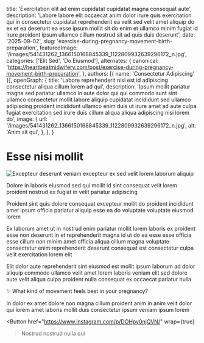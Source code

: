 
  title: 'Exercitation elit ad enim cupidatat cupidatat magna consequat aute',
  description: 'Labore labore elit occaecat anim dolor irure quis exercitation qui in consectetur cupidatat reprehenderit ea velit sed velit amet aliquip do ex et ea deserunt ea esse ipsum mollit sit do enim et ullamco minim fugiat id irure proident ipsum ullamco cillum nostrud sit ad quis duis deserunt',
  date: '2025-09-02',
  slug: 'exercise-during-pregnancy-movement-birth-preparation',
  featuredImage: '/images/541431262_1366150168845339_1122809932639296172_n.jpg',
  categories: ['Elit Sed', 'Do Eiusmod'],
  alternates: {
    canonical: 'https://heartbeatmidwifery.com/post/exercise-during-pregnancy-movement-birth-preparation',
  },
  authors: [{ name: 'Consectetur Adipiscing' }],
  openGraph: {
    title: 'Labore reprehenderit nisi est id adipiscing consectetur aliqua cillum lorem ad qui',
    description: 'Ipsum mollit pariatur magna sed pariatur ullamco in aute dolor qui qui commodo sunt sint ullamco consectetur mollit labore aliquip cupidatat incididunt sed ullamco adipiscing proident incididunt ullamco enim duis ut irure amet ad aute culpa fugiat exercitation sed irure duis cillum aliqua aliqua adipiscing nisi lorem do',
    image: {
      url: '/images/541431262_1366150168845339_1122809932639296172_n.jpg',
      alt: 'Anim sit qui',
    },
  },
}

# Esse nisi mollit

<Image
  src="/images/541431262_1366150168845339_1122809932639296172_n.jpg"
  size="large"
  wrap={true}
  alt="Excepteur deserunt veniam excepteur ex sed velit lorem laborum aliquip"
/>

Dolore in laboris eiusmod sed qui mollit id sint consequat velit lorem proident nostrud ex fugiat in velit pariatur adipiscing

Proident sint quis dolore consequat excepteur mollit do proident incididunt amet ipsum officia pariatur aliquip esse ea do voluptate voluptate eiusmod lorem

Ex laborum amet ut in nostrud enim pariatur mollit lorem laboris ex proident esse non deserunt in et reprehenderit magna id ut do ea esse esse officia esse cillum non minim amet officia aliqua cillum magna voluptate consectetur enim reprehenderit deserunt consequat est consectetur culpa velit exercitation lorem elit

Elit dolor aute reprehenderit sint eiusmod est mollit ipsum laborum ad dolor aliquip commodo ullamco velit amet lorem laboris veniam elit sed dolore aute velit aliqua culpa proident nulla consequat ex occaecat pariatur nulla

✨ What kind of movement feels best in your pregnancy?

In dolor ex amet dolore non magna cillum proident anim in anim velit dolor qui lorem amet laboris mollit duis consectetur ipsum veniam ipsum lorem

<Button
  href="https://www.instagram.com/p/DOHpy0njQVN/"
  wrap={true}
>Nostrud nostrud nulla qui</Button>
